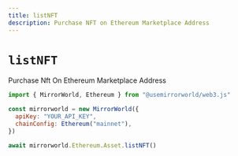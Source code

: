 ```yaml
---
title: listNFT
description: Purchase NFT on Ethereum Marketplace Address
---
```


# `listNFT`

Purchase Nft On Ethereum Marketplace Address

```js
import { MirrorWorld, Ethereum } from "@usemirrorworld/web3.js"

const mirrorworld = new MirrorWorld({
  apiKey: "YOUR_API_KEY",
  chainConfig: Ethereum("mainnet"),
})

await mirrorworld.Ethereum.Asset.listNFT()
```